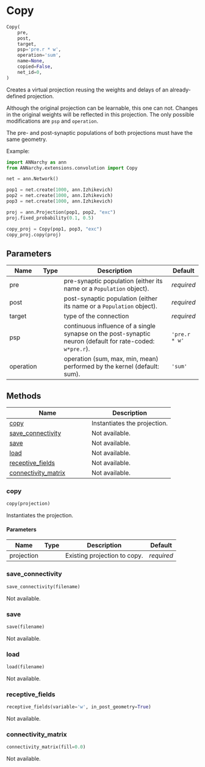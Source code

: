 # Copy { #ANNarchy.extensions.convolution.Copy.Copy }

```python
Copy(
    pre,
    post,
    target,
    psp='pre.r * w',
    operation='sum',
    name=None,
    copied=False,
    net_id=0,
)
```

Creates a virtual projection reusing the weights and delays of an already-defined projection.

Although the original projection can be learnable, this one can not. Changes in the original weights will be reflected in this projection. The only possible modifications are ``psp`` and ``operation``.

The pre- and post-synaptic populations of both projections must have the same geometry.

Example:

```python
import ANNarchy as ann
from ANNarchy.extensions.convolution import Copy

net = ann.Network()

pop1 = net.create(1000, ann.Izhikevich)
pop2 = net.create(1000, ann.Izhikevich)
pop3 = net.create(1000, ann.Izhikevich)

proj = ann.Projection(pop1, pop2, "exc")
proj.fixed_probability(0.1, 0.5)

copy_proj = Copy(pop1, pop3, "exc")
copy_proj.copy(proj)
```

## Parameters {.doc-section .doc-section-parameters}

| Name      | Type   | Description                                                                                                 | Default       |
|-----------|--------|-------------------------------------------------------------------------------------------------------------|---------------|
| pre       |        | pre-synaptic population (either its name or a ``Population`` object).                                       | _required_    |
| post      |        | post-synaptic population (either its name or a ``Population`` object).                                      | _required_    |
| target    |        | type of the connection                                                                                      | _required_    |
| psp       |        | continuous influence of a single synapse on the post-synaptic neuron (default for rate-coded: ``w*pre.r``). | `'pre.r * w'` |
| operation |        | operation (sum, max, min, mean) performed by the kernel (default: sum).                                     | `'sum'`       |

## Methods

| Name | Description |
| --- | --- |
| [copy](#ANNarchy.extensions.convolution.Copy.Copy.copy) | Instantiates the projection. |
| [save_connectivity](#ANNarchy.extensions.convolution.Copy.Copy.save_connectivity) | Not available. |
| [save](#ANNarchy.extensions.convolution.Copy.Copy.save) | Not available. |
| [load](#ANNarchy.extensions.convolution.Copy.Copy.load) | Not available. |
| [receptive_fields](#ANNarchy.extensions.convolution.Copy.Copy.receptive_fields) | Not available. |
| [connectivity_matrix](#ANNarchy.extensions.convolution.Copy.Copy.connectivity_matrix) | Not available. |

### copy { #ANNarchy.extensions.convolution.Copy.Copy.copy }

```python
copy(projection)
```

Instantiates the projection.

#### Parameters {.doc-section .doc-section-parameters}

| Name       | Type   | Description                  | Default    |
|------------|--------|------------------------------|------------|
| projection |        | Existing projection to copy. | _required_ |

### save_connectivity { #ANNarchy.extensions.convolution.Copy.Copy.save_connectivity }

```python
save_connectivity(filename)
```

Not available.

### save { #ANNarchy.extensions.convolution.Copy.Copy.save }

```python
save(filename)
```

Not available.

### load { #ANNarchy.extensions.convolution.Copy.Copy.load }

```python
load(filename)
```

Not available.

### receptive_fields { #ANNarchy.extensions.convolution.Copy.Copy.receptive_fields }

```python
receptive_fields(variable='w', in_post_geometry=True)
```

Not available.

### connectivity_matrix { #ANNarchy.extensions.convolution.Copy.Copy.connectivity_matrix }

```python
connectivity_matrix(fill=0.0)
```

Not available.